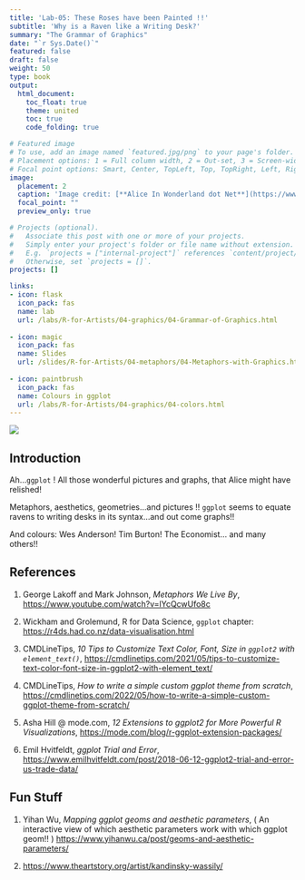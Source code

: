 ```yaml
---
title: 'Lab-05: These Roses have been Painted !!'
subtitle: 'Why is a Raven like a Writing Desk?'
summary: "The Grammar of Graphics"
date: "`r Sys.Date()`"
featured: false
draft: false
weight: 50
type: book
output:
  html_document:
    toc_float: true
    theme: united
    toc: true
    code_folding: true

# Featured image
# To use, add an image named `featured.jpg/png` to your page's folder.
# Placement options: 1 = Full column width, 2 = Out-set, 3 = Screen-width
# Focal point options: Smart, Center, TopLeft, Top, TopRight, Left, Right, BottomLeft, Bottom, BottomRight
image:
  placement: 2
  caption: 'Image credit: [**Alice In Wonderland dot Net**](https://www.alice-in-wonderland.net/)'
  focal_point: ""
  preview_only: true

# Projects (optional).
#   Associate this post with one or more of your projects.
#   Simply enter your project's folder or file name without extension.
#   E.g. `projects = ["internal-project"]` references `content/project/deep-learning/index.md`.
#   Otherwise, set `projects = []`.
projects: []

links:
- icon: flask
  icon_pack: fas
  name: lab
  url: /labs/R-for-Artists/04-graphics/04-Grammar-of-Graphics.html
  
- icon: magic
  icon_pack: fas
  name: Slides
  url: /slides/R-for-Artists/04-metaphors/04-Metaphors-with-Graphics.html
  
- icon: paintbrush
  icon_pack: fas
  name: Colours in ggplot
  url: /labs/R-for-Artists/04-graphics/04-colors.html
---
```


![](featured.jpg)


## Introduction

Ah...`ggplot` ! All those wonderful pictures and graphs, that Alice might have relished!

Metaphors, aesthetics, geometries...and pictures !! `ggplot` seems to equate ravens to writing desks in its syntax...and out come graphs!!

And colours: Wes Anderson! Tim Burton! The Economist... and many others!!


## References

1. George Lakoff and Mark Johnson, *Metaphors We Live By*, <https://www.youtube.com/watch?v=lYcQcwUfo8c>  

1. Wickham and Grolemund, R for Data Science, `ggplot` chapter: <https://r4ds.had.co.nz/data-visualisation.html>  


1. CMDLineTips, *10 Tips to Customize Text Color, Font, Size in `ggplot2` with `element_text()`*, <https://cmdlinetips.com/2021/05/tips-to-customize-text-color-font-size-in-ggplot2-with-element_text/>  


1. CMDLineTips, *How to write a simple custom ggplot theme from scratch*, <https://cmdlinetips.com/2022/05/how-to-write-a-simple-custom-ggplot-theme-from-scratch/>   

1. Asha Hill @ mode.com, *12 Extensions to ggplot2 for More Powerful R Visualizations*, <https://mode.com/blog/r-ggplot-extension-packages/>  

1. Emil Hvitfeldt, *ggplot Trial and Error*, <https://www.emilhvitfeldt.com/post/2018-06-12-ggplot2-trial-and-error-us-trade-data/>  

## Fun Stuff

1. Yihan Wu, *Mapping ggplot geoms and aesthetic parameters*, ( An interactive view of which aesthetic parameters work with which ggplot geom!! )   <https://www.yihanwu.ca/post/geoms-and-aesthetic-parameters/> 

1. <https://www.theartstory.org/artist/kandinsky-wassily/>


